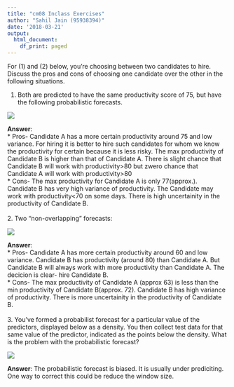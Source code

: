 ```yaml
---
title: "cm08 Inclass Exercises"
author: "Sahil Jain (95938394)"
date: '2018-03-21'
output:
  html_document:
    df_print: paged
---
```


For (1) and (2) below, you're choosing between two candidates to hire. Discuss the pros and cons of choosing one candidate over the other in the following situations.

1. Both are predicted to have the same productivity score of 75, but have the following probabilistic forecasts.

<img src="cm08-beyond_mean_mode_files/figure-html/unnamed-chunk-17-1.png" style="display: block; margin: auto;" />

__Answer__:<br>
* Pros- Candidate A has a more certain productivity around 75 and low variance. For hiring it is better to hire such candidates for whom we know the productivity for certain because it is less risky. The max productivity of Candidate B is higher than that of Candidate A. There is slight chance that Candidate B will work with productivity>80 but zwero chance that Candidate A will work with productivity>80
<br>
* Cons- The max productivity for Candidate A is only 77(approx.). Candidate B has very high variance of productivity. The Candidate may work with productivity<70 on some days. There is high uncertainity in the productivity of Candidate B.
<br>
<br>
2. Two "non-overlapping" forecasts:

<img src="cm08-beyond_mean_mode_files/figure-html/unnamed-chunk-18-1.png" style="display: block; margin: auto;" />

__Answer__:<br>
* Pros- Candidate A has more certain productivity around 60 and low variance. Candidate B has productivity (around 80) than Candidate A. But Candidate B will always work with more productivity than Candidate A. The decicion is clear- hire Candidate B.
<br>
* Cons- The max productivity of Candidate A (approx 63) is less than the min productivity of Candidate B(approx. 72). Candidate B has high variance of productivity. There is more uncertainity in the productivity of Candidate B.
<br>
<br>
3. You've formed a probabilist forecast for a particular value of the predictors, displayed below as a density. You then collect test data for that same value of the predictor, indicated as the points below the density. What is the problem with the probabilistic forecast?

<img src="cm08-beyond_mean_mode_files/figure-html/unnamed-chunk-19-1.png" style="display: block; margin: auto;" />

__Answer__: The probabilistic forecast is biased. It is usually under prediciting. <br>
One way to correct this could be reduce the window size.

<br>
<br>

